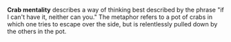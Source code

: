 '''Crab mentality''' describes a way of thinking best described by the phrase "if I can't have it, neither can you."  The metaphor refers to a  pot of crabs in which one tries to escape over the side, but is relentlessly pulled down by the others in the pot.

{{stub}}